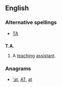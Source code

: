 {{also|Appendix:Variations of "ta"}}
==English==

===Alternative spellings===
*[[TA]]

==={{initialism}}===
'''T.A.'''

# {{pos n}} A [[teach]]ing [[assistant]].

===Anagrams===
* [['at#English|'at]], [[AT#English|AT]], [[at#English|at]]